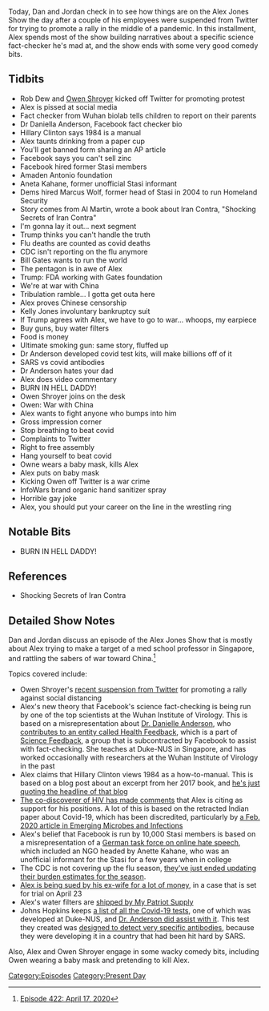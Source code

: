 {{DEFAULTSORT:
    #_EPISODE_0422:April 17, 2020
}}{{Episode
    | title           = April 17, 2020
    | caption         = Listen to this episode on [https://knowledgefight.libsyn.com/422-april-17-2020 Libsyn] [https://open.spotify.com/episode/4VukTxiAUHWQMvK2sTF8Pb Spotify], Read the [[Transcript/422: April 17, 2020|Unofficial Transcript]]
    | episodeNumber   = 422
    | length          = 02:09:53
    | airDate         = April 20, 2020
    | coverageDate    = April 17, 2020
    | episodeType     = [[:Category:Present Day|Present Day]]
    | appearance      = [[Rob Dew]], [[Owen Shroyer]], [[Dr Daniella Anderson]], [[Hillary Clinton]], [[Amaden Antonio]], [[Aneta Kahane]], [[Marcus Wolf]], [[Bill Gates]], [[Kelly Jones]]
    | previousEpisode = [[421: April 16, 2020]]
    | nextEpisode     = [[423: April 20, 2020]]
}}

{{Stub}}

Today, Dan and Jordan check in to see how things are on the Alex Jones Show the day after a couple of his employees were suspended from Twitter for trying to promote a rally in the middle of a pandemic. In this installment, Alex spends most of the show building narratives about a specific science fact-checker he's mad at, and the show ends with some very good comedy bits.

==Tidbits==

*Rob Dew and [[Owen Shroyer]] kicked off Twitter for promoting protest
*Alex is pissed at social media
*Fact checker from Wuhan biolab tells children to report on their parents
*Dr Daniella Anderson, Facebook fact checker bio
*Hillary Clinton says 1984 is a manual
*Alex taunts drinking from a paper cup
*You'll get banned form sharing an AP article
*Facebook says you can't sell zinc
*Facebook hired former Stasi members
*Amaden Antonio foundation
*Aneta Kahane, former unofficial Stasi informant
*Dems hired Marcus Wolf, former head of Stasi in 2004 to run Homeland Security
*Story comes from Al Martin, wrote a book about Iran Contra, "Shocking Secrets of Iran Contra"
*I'm gonna lay it out... next segment
*Trump thinks you can't handle the truth
*Flu deaths are counted as covid deaths
*CDC isn't reporting on the flu anymore
*Bill Gates wants to run the world
*The pentagon is in awe of Alex
*Trump: FDA working with Gates foundation
*We're at war with China
*Tribulation ramble... I gotta get outa here
*Alex proves Chinese censorship
*Kelly Jones involuntary bankruptcy suit
*If Trump agrees with Alex, we have to go to war... whoops, my earpiece
*Buy guns, buy water filters
*Food is money
*Ultimate smoking gun: same story, fluffed up
*Dr Anderson developed covid test kits, will make billions off of it
*SARS vs covid antibodies
*Dr Anderson hates your dad
*Alex does video commentary
*BURN IN HELL DADDY!
*Owen Shroyer joins on the desk
*Owen: War with China
*Alex wants to fight anyone who bumps into him
*Gross impression corner
*Stop breathing to beat covid
*Complaints to Twitter
*Right to free assembly
*Hang yourself to beat covid
*Owne wears a baby mask, kills Alex
*Alex puts on baby mask
*Kicking Owen off Twitter is a war crime
*InfoWars brand organic hand sanitizer spray
*Horrible gay joke
*Alex, you should put your career on the line in the wrestling ring

==Notable Bits==

*BURN IN HELL DADDY!

==References==

*Shocking Secrets of Iran Contra

==Detailed Show Notes==

Dan and Jordan discuss an episode of the Alex Jones Show that is mostly about Alex trying to make a target of a med school professor in Singapore, and rattling the sabers of war toward China.<ref>[https://knowledgefight.com/research/2020/4/20/episode-422-april-17-2020 Episode 422: April 17, 2020]</ref>

Topics covered include:

*Owen Shroyer's [https://www.mediamatters.org/coronavirus-covid-19/twitter-facilitating-promotion-infowars-hosts-rally-will-flout-texas-social recent suspension from Twitter] for promoting a rally against social distancing
*Alex's new theory that Facebook's science fact-checking is being run by one of the top scientists at the Wuhan Institute of Virology. This is based on a misrepresentation about [https://www.duke-nus.edu.sg/directory/detail/anderson-danielle-elizabeth Dr. Danielle Anderson], who [https://healthfeedback.org/community/ contributes to an entity called Health Feedback], which is a part of [https://sciencefeedback.co/about/ Science Feedback], a group that is subcontracted by Facebook to assist with fact-checking. She teaches at Duke-NUS in Singapore, and has worked occasionally with researchers at the Wuhan Institute of Virology in the past
*Alex claims that Hillary Clinton views 1984 as a how-to-manual. This is based on a blog post about an excerpt from her 2017 book, and [https://www.conservativereview.com/news/hillary-clinton-thinks-orwells-1984-is-a-how-to-manual/ he's just quoting the headline of that blog]
*[https://www.gilmorehealth.com/chinese-coronavirus-is-a-man-made-virus-according-to-luc-montagnier-the-man-who-discovered-hiv/ The co-discoverer of HIV has made comments] that Alex is citing as support for his positions. A lot of this is based on the retracted Indian paper about Covid-19, which has been discredited, particularly by [https://www.ncbi.nlm.nih.gov/pmc/articles/PMC7033698/ a Feb. 2020 article in Emerging Microbes and Infections]
*Alex's belief that Facebook is run by 10,000 Stasi members is based on a misrepresentation of a [https://www.dw.com/en/online-hate-speech-conspiracy-theories-boom-in-germany/a-19365690 German task force on online hate speech], which included an NGO headed by Anette Kahane, who was an unofficial informant for the Stasi for a few years when in college
*The CDC is not covering up the flu season, [https://www.cdc.gov/flu/about/burden/preliminary-in-season-estimates.htm they've just ended updating their burden estimates for the season].
*[https://www.pacermonitor.com/public/case/31967025/Alexander_Emric_Jones Alex is being sued by his ex-wife for a lot of money], in a case that is set for trial on April 23
*Alex's water filters are [https://www.infowarsstore.com/alexapure-pro-water-filtration-system shipped by My Patriot Supply]
*Johns Hopkins keeps [https://www.centerforhealthsecurity.org/resources/COVID-19/serology/Serology-based-tests-for-COVID-19.html#sec5 a list of all the Covid-19 tests], one of which was developed at Duke-NUS, and [https://news.nus.edu.sg/research/duke-nus-researchers-front-line-covid-19 Dr. Anderson did assist with it]. This test they created was [https://www.duke-nus.edu.sg/docs/default-source/articles/test-for-covid-19-antibodies-a-world-first-for-singapore.pdf?sfvrsn=a8917d2b_2 designed to detect very specific antibodies], because they were developing it in a country that had been hit hard by SARS.

Also, Alex and Owen Shroyer engage in some wacky comedy bits, including Owen wearing a baby mask and pretending to kill Alex.

[[Category:Episodes]]
[[Category:Present Day]]
